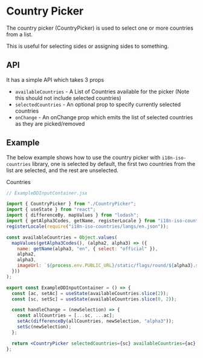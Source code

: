 
<Meta title="Galleries & Pickers/CountryPicker" component={CountryPicker} />

# Country Picker

The country picker (CountryPicker) is used to select one or more countries from a list.

This is useful for selecting sides or assigning sides to something.

## API

It has a simple API which takes 3 props

- `availableCountries` - A List of Countries available for the picker (Note this should not
  include selected countries)
- `selectedCountries` - An optional prop to specify currently selected countries
- `onChange` - An onChange prop which emits the list of selected countries as they are
  picked/removed

## Example

The below example shows how to use the country picker with `i18n-iso-countries` library, one is
selected by default, the first two countries from the list are selected, and the rest are unselected.

<Canvas>
  <Story name="Country Picker">
    <Stack style={{ padding: "0.5rem" }}>
      <Label>Countries</Label>
      <ExampleCountryPicker />
    </Stack>
  </Story>
</Canvas>

```jsx
// ExampleDDInputContainer.jsx

import { CountryPicker } from "./CountryPicker";
import { useState } from "react";
import { differenceBy, mapValues } from "lodash";
import { getAlpha3Codes, getName, registerLocale } from "i18n-iso-countries";
registerLocale(require("i18n-iso-countries/langs/en.json"));

const availableCountries = Object.values(
  mapValues(getAlpha3Codes(), (alpha2, alpha3) => ({
    name: getName(alpha3, "en", { select: "official" }),
    alpha2,
    alpha3,
    imageUrl: `${process.env.PUBLIC_URL}/static/flags/round/${alpha3}.svg`,
  }))
);

export const ExampleDDInputContainer = () => {
  const [ac, setAc] = useState(availableCountries.slice(2));
  const [sc, setSc] = useState(availableCountries.slice(0, 2));

  const handleChange = (newSelection) => {
    const allCountries = [...sc, ...ac];
    setAc(differenceBy(allCountries, newSelection, "alpha3"));
    setSc(newSelection);
  };

  return <CountryPicker selectedCountries={sc} availableCountries={ac} onChange={handleChange} />;
};
```
